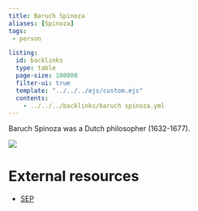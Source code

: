 ```yaml
---
title: Baruch Spinoza
aliases: [Spinoza]
tags: 
 - person

listing:
  id: backlinks
  type: table
  page-size: 100000
  filter-ui: true
  template: "../../../ejs/custom.ejs"
  contents:
    - ../../../backlinks/baruch spinoza.yml
---
```


Baruch Spinoza was a Dutch philosopher (1632-1677).

![](/images/headshots/spinoza.jpeg)


# External resources
- [SEP](https://plato.stanford.edu/entries/spinoza/)
